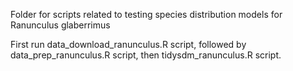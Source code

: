 Folder for scripts related to testing species distribution models for 
Ranunculus glaberrimus

First run data_download_ranunculus.R script, 
followed by data_prep_ranunculus.R script, 
then tidysdm_ranunculus.R script. 